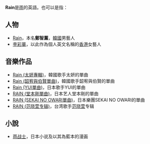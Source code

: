 '''Rain'''是[[雨|雨]]的英語。也可以是指：

== 人物 ==
*[[Rain|Rain]]，本名'''鄭智薰'''，[[韓國|韓國]]男藝人
*[[李彩華|李彩華]]，以此作為個人英文名稱的[[香港|香港]]女藝人

== 音樂作品 ==
*[[Rain_(太妍專輯)|Rain (太妍專輯)]]，韓國歌手太妍的單曲
*[[Rain_(韶宥與伯賢單曲)|Rain (韶宥與伯賢單曲)]]，韓國歌手韶宥與伯賢的單曲
*[[Rain_(YUI單曲)|Rain (YUI單曲)]]，日本歌手YUI的單曲
*[[RAIN_(堂本剛單曲)|RAIN (堂本剛單曲)]]，日本艺人堂本剛的單曲
*[[RAIN_(SEKAI_NO_OWARI單曲)|RAIN (SEKAI NO OWARI單曲)]]，日本樂團SEKAI NO OWARI的單曲
*[[RAIN_(范晓萱专辑)|RAIN (范晓萱专辑)]]，台湾歌手[[范晓萱|范晓萱]]专辑

== 小說 ==
*[[雨战士|雨战士]]，日本小说及以其為藍本的漫画

{{disambig|R|Cat=非中文名称消歧义}}